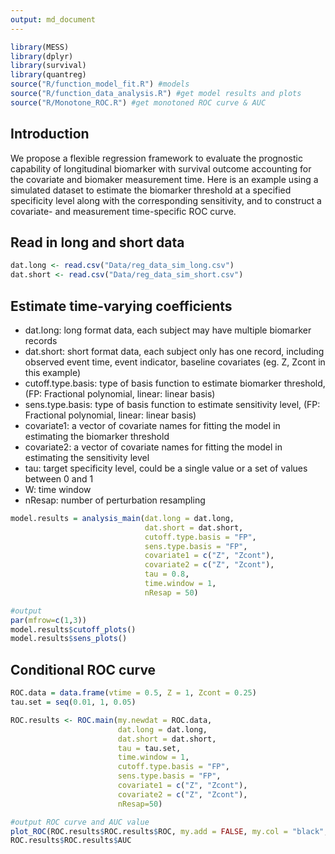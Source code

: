 ```yaml
---
output: md_document
---
```


```r
library(MESS)
library(dplyr)
library(survival)
library(quantreg)
source("R/function_model_fit.R") #models
source("R/function_data_analysis.R") #get model results and plots
source("R/Monotone_ROC.R") #get monotoned ROC curve & AUC

```

## Introduction

We propose a flexible regression framework to evaluate the prognostic capability of longitudinal biomarker with survival outcome accounting for the covariate and biomaker measurement time. Here is an example using a simulated dataset to estimate the biomarker threshold at a specified specificity level along with the corresponding sensitivity, and to construct a covariate- and measurement time-specific ROC curve.


## Read in long and short data
```r
dat.long <- read.csv("Data/reg_data_sim_long.csv")
dat.short <- read.csv("Data/reg_data_sim_short.csv")

```

## Estimate time-varying coefficients

 - dat.long: long format data, each subject may have multiple biomarker records
 - dat.short: short format data, each subject only has one record, including observed event time, event indicator, baseline covariates (eg. Z, Zcont in this example)
 - cutoff.type.basis: type of basis function to estimate biomarker threshold, (FP: Fractional polynomial, linear: linear basis)
 - sens.type.basis: type of basis function to estimate sensitivity level, (FP: Fractional polynomial, linear: linear basis)
 - covariate1: a vector of covariate names for fitting the model in estimating the biomarker threshold 
 - covariate2: a vector of covariate names for fitting the model in estimating the sensitivity level
 - tau: target specificity level, could be a single value or a set of values between 0 and 1 
 - W: time window
 - nResap: number of perturbation resampling
 
```r
model.results = analysis_main(dat.long = dat.long, 
                              dat.short = dat.short, 
                              cutoff.type.basis = "FP", 
                              sens.type.basis = "FP", 
                              covariate1 = c("Z", "Zcont"), 
                              covariate2 = c("Z", "Zcont"), 
                              tau = 0.8, 
                              time.window = 1,
                              nResap = 50)

#output
par(mfrow=c(1,3))
model.results$cutoff_plots() 
model.results$sens_plots()

```

## Conditional ROC curve 

```r
ROC.data = data.frame(vtime = 0.5, Z = 1, Zcont = 0.25)
tau.set = seq(0.01, 1, 0.05)

ROC.results <- ROC.main(my.newdat = ROC.data,
                        dat.long = dat.long,
                        dat.short = dat.short, 
                        tau = tau.set, 
                        time.window = 1,
                        cutoff.type.basis = "FP",
                        sens.type.basis = "FP",
                        covariate1 = c("Z", "Zcont"), 
                        covariate2 = c("Z", "Zcont"),
                        nResap=50)

#output ROC curve and AUC value
plot_ROC(ROC.results$ROC.results$ROC, my.add = FALSE, my.col = "black", my.lty = 1)
ROC.results$ROC.results$AUC
```

